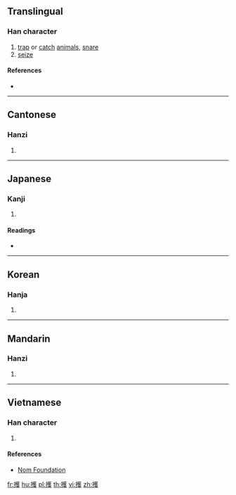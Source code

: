 ==Translingual==

===Han character===
{{Han char|rn=64|rad=手|as=14|sn=17|four=54041|canj=QTOE|ids=⿰扌蒦}}

# [[trap]] or [[catch]] [[animal]]s, [[snare]]
# [[seize]]

====References====
* {{Han ref|kx=0460.230|dkj=12876|dj=0809.110|hdz=31966.130|uh=64ED|ud=25837|bh=C0C3|bd=49347}}

----

==Cantonese==

===Hanzi===
{{yue-hanzi|jyut=[[faa6]], [[wok6]]|y=fa6, wok6}}

# {{defn|lang=yue|sort=手14}}

----

==Japanese==

===Kanji===
{{ja-kanji|grade=|rs=手14}}

# {{defn|lang=ja|sort=手14}}

====Readings====
* {{ja-readings|on=[[きょ]] (kyo)|kun=[[ああげる]] (aageru), [[ああがる]] (aagaru)}}

----

==Korean==

===Hanja===
{{ko-hanja|hangeul=화|eumhun=|rv=hwa|mr=hwa|y=hwa}}

# {{defn|lang=ko|sort=手14}}

----

==Mandarin==

===Hanzi===
{{cmn-hanzi|pin=[[wò]] ([[wo4]]), [[hù]] ([[hu4]])|wg=wo<sup>4</sup>, hu<sup>4</sup>}}

# {{defn|lang=cmn|sort=手14}}

----

==Vietnamese==

===Han character===
{{vi-readings|rs=手14|hanviet=[[quặc]], [[hoạch]]}}

# {{defn|lang=vi|sort=手14}}

====References====
* [http://nomfoundation.org/common/nom_details.php?codepoint=64ed Nom Foundation]

[[fr:擭]]
[[hu:擭]]
[[pl:擭]]
[[th:擭]]
[[vi:擭]]
[[zh:擭]]